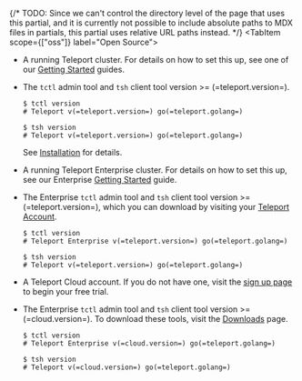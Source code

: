 {/*
TODO: Since we can't control the directory level of the page that uses this
partial, and it is currently not possible to include absolute paths to MDX
files in partials, this partial uses relative URL paths instead.
*/}
<Tabs>
<TabItem scope={["oss"]} label="Open Source">

- A running Teleport cluster. For details on how to set this up, see one of our
  [Getting Started](/docs/getting-started) guides.

- The `tctl` admin tool and `tsh` client tool version >= (=teleport.version=).

  ```code
  $ tctl version
  # Teleport v(=teleport.version=) go(=teleport.golang=)

  $ tsh version
  # Teleport v(=teleport.version=) go(=teleport.golang=)
  ```

  See [Installation](/docs/installation.mdx) for details.

</TabItem>
<TabItem
  scope={["enterprise"]} label="Enterprise">

- A running Teleport Enterprise cluster. For details on how to set this up, see our Enterprise
  [Getting Started](/docs/enterprise/getting-started) guide.

- The Enterprise `tctl` admin tool and `tsh` client tool version >= (=teleport.version=),
  which you can download by visiting your [Teleport Account](https://teleport.sh).

  ```code
  $ tctl version
  # Teleport Enterprise v(=teleport.version=) go(=teleport.golang=)
  
  $ tsh version
  # Teleport v(=teleport.version=) go(=teleport.golang=)
  ```

</TabItem>
<TabItem scope={["cloud"]}
  label="Teleport Cloud">

- A Teleport Cloud account. If you do not have one, visit the
  [sign up page](https://goteleport.com/signup/) to begin your free trial.

- The Enterprise `tctl` admin tool and `tsh` client tool version >= (=cloud.version=).
  To download these tools, visit the [Downloads](../choose-an-edition/teleport-cloud/downloads.mdx) page.

  ```code
  $ tctl version
  # Teleport Enterprise v(=cloud.version=) go(=teleport.golang=)
  
  $ tsh version
  # Teleport v(=cloud.version=) go(=teleport.golang=)
  ```

</TabItem>
</Tabs>
